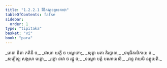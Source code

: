 ```yaml
---
title: "1.2.2.1 វិនីតវត្ថុឧទ្ទានគាថា"
tableOfContents: false
sidebar:
  order: 1
type: "tipitaka"
basket: "vi"
book: "para"
---
```



<DynamicBreadcrumb />

<Paragraph number="1111" type="verses" book="para">
_មាតា ធីតា ភគិនី ច,_  
_ជាយា យក្ខី ច បណ្ឌកោ;_  
_សុត្តា មតា តិរច្ឆានា,_  
_ទារុធីតលិកាយ ច._  

</Paragraph>

<Paragraph number="1112" type="verses" book="para">
_សម្បីឡេ សង្កមោ មគ្គោ,_  
_រុក្ខោ នាវា ច រជ្ជុ ច;_  
_ទណ្ឌោ បត្តំ បណាមេសិ,_  
_វន្ទេ វាយមិ នច្ឆុបេតិ._
</Paragraph>